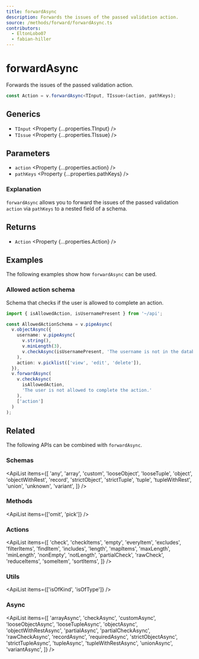 ```yaml
---
title: forwardAsync
description: Forwards the issues of the passed validation action.
source: /methods/forward/forwardAsync.ts
contributors:
  - EltonLobo07
  - fabian-hiller
---
```



# forwardAsync

Forwards the issues of the passed validation action.

```ts
const Action = v.forwardAsync<TInput, TIssue>(action, pathKeys);
```

## Generics

- `TInput` <Property {...properties.TInput} />
- `TIssue` <Property {...properties.TIssue} />

## Parameters

- `action` <Property {...properties.action} />
- `pathKeys` <Property {...properties.pathKeys} />

### Explanation

`forwardAsync` allows you to forward the issues of the passed validation `action` via `pathKeys` to a nested field of a schema.

## Returns

- `Action` <Property {...properties.Action} />

## Examples

The following examples show how `forwardAsync` can be used.

### Allowed action schema

Schema that checks if the user is allowed to complete an action.

```ts
import { isAllowedAction, isUsernamePresent } from '~/api';

const AllowedActionSchema = v.pipeAsync(
  v.objectAsync({
    username: v.pipeAsync(
      v.string(),
      v.minLength(3),
      v.checkAsync(isUsernamePresent, 'The username is not in the database.')
    ),
    action: v.picklist(['view', 'edit', 'delete']),
  }),
  v.forwardAsync(
    v.checkAsync(
      isAllowedAction,
      'The user is not allowed to complete the action.'
    ),
    ['action']
  )
);
```

## Related

The following APIs can be combined with `forwardAsync`.

### Schemas

<ApiList
  items={[
    'any',
    'array',
    'custom',
    'looseObject',
    'looseTuple',
    'object',
    'objectWithRest',
    'record',
    'strictObject',
    'strictTuple',
    'tuple',
    'tupleWithRest',
    'union',
    'unknown',
    'variant',
  ]}
/>

### Methods

<ApiList items={['omit', 'pick']} />

### Actions

<ApiList
  items={[
    'check',
    'checkItems',
    'empty',
    'everyItem',
    'excludes',
    'filterItems',
    'findItem',
    'includes',
    'length',
    'mapItems',
    'maxLength',
    'minLength',
    'nonEmpty',
    'notLength',
    'partialCheck',
    'rawCheck',
    'reduceItems',
    'someItem',
    'sortItems',
  ]}
/>

### Utils

<ApiList items={['isOfKind', 'isOfType']} />

### Async

<ApiList
  items={[
    'arrayAsync',
    'checkAsync',
    'customAsync',
    'looseObjectAsync',
    'looseTupleAsync',
    'objectAsync',
    'objectWithRestAsync',
    'partialAsync',
    'partialCheckAsync',
    'rawCheckAsync',
    'recordAsync',
    'requiredAsync',
    'strictObjectAsync',
    'strictTupleAsync',
    'tupleAsync',
    'tupleWithRestAsync',
    'unionAsync',
    'variantAsync',
  ]}
/>
